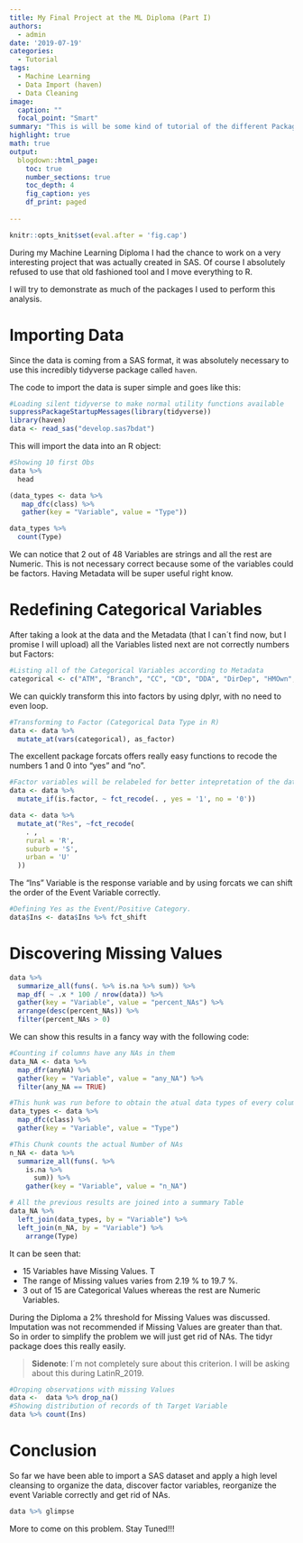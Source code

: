 ```yaml
---
title: My Final Project at the ML Diploma (Part I)
authors: 
  - admin
date: '2019-07-19'
categories:
  - Tutorial
tags:
  - Machine Learning
  - Data Import (haven)
  - Data Cleaning
image:
  caption: ""
  focal_point: "Smart"
summary: "This is will be some kind of tutorial of the different Packages I used to perform a Machine Learning Project for my diploma. This first Part will be focused on Importing Data and a high level Data Harmonization."
highlight: true
math: true
output:
  blogdown::html_page:
    toc: true
    number_sections: true
    toc_depth: 4
    fig_caption: yes
    df_print: paged
    
---
```


```r
knitr::opts_knit$set(eval.after = 'fig.cap')
```

During my Machine Learning Diploma I had the chance to work on a very interesting project that was actually created in SAS. Of course I absolutely refused to use that old fashioned tool and I move everything to R.

I will try to demonstrate as much of the packages I used to perform this analysis.


# Importing Data

Since the data is coming from a SAS format, it was absolutely necessary to use this incredibly tidyverse package called `haven`.

The code to import the data is super simple and goes like this:

```r
#Loading silent tidyverse to make normal utility functions available
suppressPackageStartupMessages(library(tidyverse))
library(haven)
data <- read_sas("develop.sas7bdat")
```

This will import the data into an R object:

```r
#Showing 10 first Obs
data %>%
  head
```

```r
(data_types <- data %>%
   map_dfc(class) %>%
   gather(key = "Variable", value = "Type"))
```

```r
data_types %>%
  count(Type)
```

We can notice that 2 out of 48 Variables are strings and all the rest are Numeric. This is not necessary correct because some of the variables could be factors. Having Metadata will be super useful right know.

# Redefining Categorical Variables

After taking a look at the data and the Metadata (that I can´t find now, but I promise I will upload) all the Variables listed next are not correctly numbers but Factors:

```r
#Listing all of the Categorical Variables according to Metadata
categorical <- c("ATM", "Branch", "CC", "CD", "DDA", "DirDep", "HMOwn", "ILS", "IRA", "InArea", "Ins", "Inv", "LOC", "MM", "MTG", "Moved", "NSF", "Res", "SDB", "Sav")
```
We can quickly transform this into factors by using dplyr, with no need to even loop.

```r
#Transforming to Factor (Categorical Data Type in R)
data <- data %>%
  mutate_at(vars(categorical), as_factor)
```

The excellent package forcats offers really easy functions to recode the numbers 1 and 0 into "yes" and "no".

```r
#Factor variables will be relabeled for better intepretation of the data
data <- data %>%
  mutate_if(is.factor, ~ fct_recode(. , yes = '1', no = '0')) 
```

```r
data <- data %>%
  mutate_at("Res", ~fct_recode(
    . ,
    rural = 'R',
    suburb = 'S',
    urban = 'U'
  ))

```

The "Ins" Variable is the response variable and by using forcats we can shift the order of the Event Variable correctly.

```r
#Defining Yes as the Event/Positive Category.
data$Ins <- data$Ins %>% fct_shift
```

# Discovering Missing Values
```r
data %>%
  summarize_all(funs(. %>% is.na %>% sum)) %>%
  map_df( ~ .x * 100 / nrow(data)) %>%
  gather(key = "Variable", value = "percent_NAs") %>%
  arrange(desc(percent_NAs)) %>%
  filter(percent_NAs > 0)
```
We can show this results in a fancy way with the following code:


```r
#Counting if columns have any NAs in them
data_NA <- data %>%
  map_dfr(anyNA) %>%
  gather(key = "Variable", value = "any_NA") %>%
  filter(any_NA == TRUE)

#This hunk was run before to obtain the atual data types of every column
data_types <- data %>%
  map_dfc(class) %>%
  gather(key = "Variable", value = "Type")

#This Chunk counts the actual Number of NAs 
n_NA <- data %>%
  summarize_all(funs(. %>%
    is.na %>%
      sum)) %>%
    gather(key = "Variable", value = "n_NA")

# All the previous results are joined into a summary Table
data_NA %>%
  left_join(data_types, by = "Variable") %>%
  left_join(n_NA, by = "Variable") %>%
    arrange(Type)


```

It can be seen that:

 * 15 Variables have Missing Values. T
 * The range of Missing values varies from 2.19 % to 19.7 %.  
 * 3 out of 15 are Categorical Values whereas the rest are Numeric Variables.

During the Diploma a 2% threshold for Missing Values was discussed. Imputation was not recommended if Missing Values are greater than that. So in order to simplify the problem we will just get rid of NAs. The tidyr package does this really easily.

> __Sidenote__: I´m not completely sure about this criterion. I will be asking about this during LatinR_2019.

```r
#Droping observations with missing Values
data <-  data %>% drop_na()
#Showing distribution of records of th Target Variable
data %>% count(Ins)
```

# Conclusion

So far we have been able to import a SAS dataset and apply a high level cleansing to organize the data, discover factor variables, reorganize the event Variable correctly and get rid of NAs.

```r
data %>% glimpse
```


More to come on this problem. Stay Tuned!!!